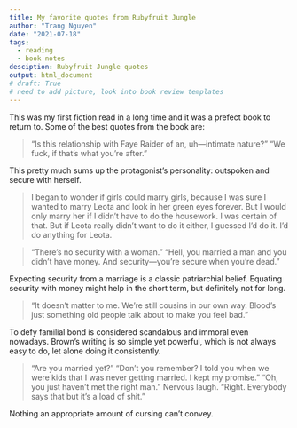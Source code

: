 ```yaml
---
title: My favorite quotes from Rubyfruit Jungle 
author: "Trang Nguyen"
date: "2021-07-18"
tags:
  - reading
  - book notes
desciption: Rubyfruit Jungle quotes
output: html_document
# draft: True
# need to add picture, look into book review templates
---
```


This was my first fiction read in a long time and it was a prefect book to return to. Some of the best quotes from the book are:

> “Is this relationship with Faye Raider of an, uh—intimate nature?” “We fuck, if that’s what you’re after.”

This pretty much sums up the protagonist's personality: outspoken and secure with herself. 

> I began to wonder if girls could marry girls, because I was sure I wanted to marry Leota and look in her green eyes forever. But I would only marry her if I didn’t have to do the housework. I was certain of that. But if Leota really didn’t want to do it either, I guessed I’d do it. I’d do anything for Leota.

> "There’s no security with a woman.” “Hell, you married a man and you didn’t have money. And security—you’re secure when you’re dead.”

Expecting security from a marriage is a classic patriarchial belief. Equating security with money might help in the short term, but definitely not for long.

> "It doesn't matter to me. We're still cousins in our own way. Blood's just something old people talk about to make you feel bad."

To defy familial bond is considered scandalous and immoral even nowadays. Brown's writing is so simple yet powerful, which is not always easy to do, let alone doing it consistently. 

> “Are you married yet?” “Don’t you remember? I told you when we were kids that I was never getting married. I kept my promise.” “Oh, you just haven’t met the right man.” Nervous laugh. “Right. Everybody says that but it’s a load of shit.”

Nothing an appropriate amount of cursing can't convey.